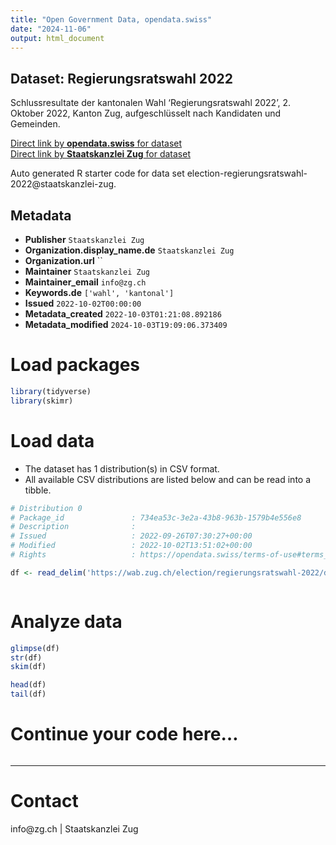 ```yaml
---
title: "Open Government Data, opendata.swiss"
date: "2024-11-06"
output: html_document
---
```


## Dataset: Regierungsratswahl 2022

Schlussresultate der kantonalen Wahl 'Regierungsratswahl 2022', 2. Oktober 2022, Kanton Zug, aufgeschlüsselt nach Kandidaten und Gemeinden.

[Direct link by **opendata.swiss** for dataset](https://opendata.swiss/de/dataset/regierungsratswahl-2022)<br>
[Direct link by **Staatskanzlei Zug** for dataset](https://wab.zug.ch/election/regierungsratswahl-2022/data)

Auto generated R starter code for data set election-regierungsratswahl-2022@staatskanzlei-zug.

## Metadata

- **Publisher** `Staatskanzlei Zug`
- **Organization.display_name.de** `Staatskanzlei Zug`
- **Organization.url** ``
- **Maintainer** `Staatskanzlei Zug`
- **Maintainer_email** `info@zg.ch`
- **Keywords.de** `['wahl', 'kantonal']`
- **Issued** `2022-10-02T00:00:00`
- **Metadata_created** `2022-10-03T01:21:08.892186`
- **Metadata_modified** `2024-10-03T19:09:06.373409`


# Load packages

```r

library(tidyverse)
library(skimr)

```

# Load data

-   The dataset has 1 distribution(s) in CSV format.
-   All available CSV distributions are listed below and can be read into a tibble.

```r

# Distribution 0
# Package_id               : 734ea53c-3e2a-43b8-963b-1579b4e556e8
# Description              : 
# Issued                   : 2022-09-26T07:30:27+00:00
# Modified                 : 2022-10-02T13:51:02+00:00
# Rights                   : https://opendata.swiss/terms-of-use#terms_by

df <- read_delim('https://wab.zug.ch/election/regierungsratswahl-2022/data-csv')



```

# Analyze data

```r

glimpse(df)
str(df)
skim(df)

head(df)
tail(df)

```

# Continue your code here...

```r

```

------------------------------------------------------------------------

# Contact

info@zg.ch | Staatskanzlei Zug

